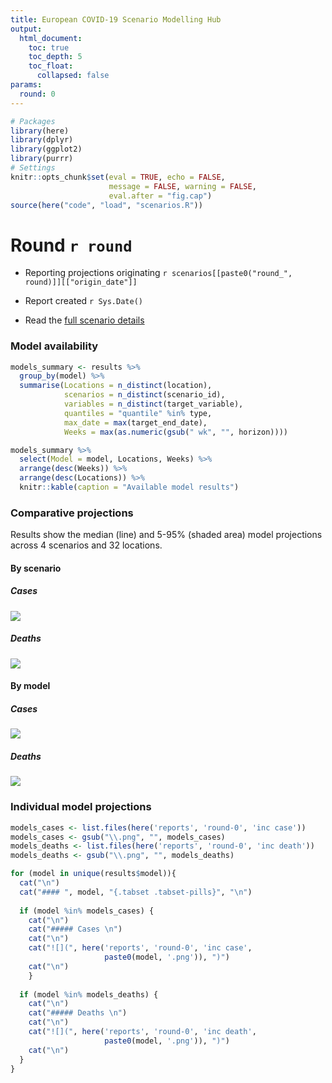 ```yaml
---
title: European COVID-19 Scenario Modelling Hub
output:
  html_document:
    toc: true
    toc_depth: 5
    toc_float:
      collapsed: false
params:
  round: 0
---
```


```r
# Packages
library(here)
library(dplyr)
library(ggplot2)
library(purrr)
# Settings
knitr::opts_chunk$set(eval = TRUE, echo = FALSE, 
                      message = FALSE, warning = FALSE,
                      eval.after = "fig.cap")
source(here("code", "load", "scenarios.R"))
```

# Round `r round`

- Reporting projections originating `r scenarios[[paste0("round_", round)]][["origin_date"]]`

- Report created `r Sys.Date()`

- Read the [full scenario details](`r paste0("https://github.com/covid19-forecast-hub-europe/covid19-scenario-hub-europe/wiki/Round-", round)`)

### Model availability

```r
models_summary <- results %>%
  group_by(model) %>%
  summarise(Locations = n_distinct(location),
            scenarios = n_distinct(scenario_id),
            variables = n_distinct(target_variable),
            quantiles = "quantile" %in% type,
            max_date = max(target_end_date),
            Weeks = max(as.numeric(gsub(" wk", "", horizon))))

models_summary %>%
  select(Model = model, Locations, Weeks) %>%
  arrange(desc(Weeks)) %>%
  arrange(desc(Locations)) %>%
  knitr::kable(caption = "Available model results")

```


### Comparative projections {.tabset}

Results show the median (line) and 5-95% (shaded area) model projections across 4 scenarios and 32 locations.

#### By scenario {.tabset .tabset-pills}

##### Cases
![](`r here("reports", "round-0", "cross-scenario-cases.png")`)

##### Deaths
![](`r here("reports", "round-0", "cross-scenario-deaths.png")`)

#### By model {.tabset .tabset-pills}

##### Cases
![](`r here("reports", "round-0", "cross-model-cases.png")`)

##### Deaths
![](`r here("reports", "round-0", "cross-model-deaths.png")`)

### Individual model projections {.tabset}

```r
models_cases <- list.files(here('reports', 'round-0', 'inc case'))
models_cases <- gsub("\\.png", "", models_cases)
models_deaths <- list.files(here('reports', 'round-0', 'inc death'))
models_deaths <- gsub("\\.png", "", models_deaths)
```

```r
for (model in unique(results$model)){
  cat("\n")
  cat("#### ", model, "{.tabset .tabset-pills}", "\n")
  
  if (model %in% models_cases) {
    cat("\n")
    cat("##### Cases \n")
    cat("\n")
    cat("![](", here('reports', 'round-0', 'inc case', 
                     paste0(model, '.png')), ")")
    cat("\n")
    }
  
  if (model %in% models_deaths) {
    cat("\n")
    cat("##### Deaths \n")
    cat("\n")
    cat("![](", here('reports', 'round-0', 'inc death', 
                     paste0(model, '.png')), ")")
    cat("\n")
  }
}
```


